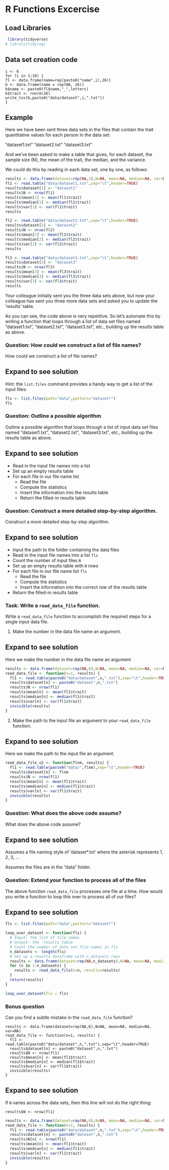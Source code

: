 # R Functions Excercise

## Load Libraries

```r
 library(tidyverse)
# library(tidylog)
```


## Data set creation code

```         
i <- 6
for (i in 1:10) {
fl <- data.frame(name=rep(paste0("name",i),26))
b <- data.frame(name = rep(NA, 26))
b$name <- paste0(fl$name,"_",letters)
b$trait <- rnorm(26)
write_tsv(b,paste0("data/dataset",i,".txt"))
}
```

## Example

Here we have been sent three data sets in the files that contain the trait quantitative values for each person in the data set:

"dataset1.txt" "dataset2.txt" "dataset3.txt"

And we've been asked to make a table that gives, for each dataset, the sample size (N), the mean of the trait, the median, and the variance.

We could do this by reading in each data set, one by one, as follows:

```r
results <- data.frame(dataset=rep(NA,3),N=NA, mean=NA, median=NA, var=NA)
fl1 <- read.table("data/dataset1.txt",sep="\t",header=TRUE)
results$dataset[1] <- "dataset1"
results$N <- nrow(fl1)
results$mean[1] <- mean(fl1$trait)
results$median[1] <- median(fl1$trait)
results$var[1] <- var(fl1$trait)
results
```

```r
fl2 <- read.table("data/dataset2.txt",sep="\t",header=TRUE)
results$dataset[2] <- "dataset2"
results$N <- nrow(fl2)
results$mean[2] <- mean(fl2$trait)
results$median[2] <- median(fl2$trait)
results$var[2] <- var(fl2$trait)
results
```

```r
fl3 <- read.table("data/dataset3.txt",sep="\t",header=TRUE)
results$dataset[3] <- "dataset3"
results$N <- nrow(fl3)
results$mean[3] <- mean(fl3$trait)
results$median[3] <- median(fl3$trait)
results$var[3] <- var(fl3$trait)
results
```

Your colleague initially sent you the three data sets above, but now your colleague has sent you three more data sets and asked you to update the 'results' table.

As you can see, the code above is very repetitive. So let's automate this by writing a function that loops through a list of data set files named "dataset1.txt", "dataset2.txt", "dataset3.txt", etc., building up the results table as above.

### Question: How could we construct a list of file names?

How could we construct a list of file names?

::: {.callout-tip collapse="true"}
## Expand to see solution

Hint: the `list.files` command provides a handy way to get a list of the input files:

```r
fls <- list.files(path="data",pattern="dataset*")
fls
```
:::

### Question: Outline a possible algorithm

Outline a possible algorithm that loops through a list of input data set files named "dataset1.txt", "dataset2.txt", "dataset3.txt", etc., building up the results table as above.

::: {.callout-tip collapse="true"}
## Expand to see solution

-   Read in the input file names into a list
-   Set up an empty results table
-   For each file in our file name list
    -   Read the file
    -   Compute the statistics
    -   Insert the information into the results table
    -   Return the filled-in results table
:::

### Question: Construct a more detailed step-by-step algorithm.

Construct a more detailed step-by-step algorithm.

::: {.callout-tip collapse="true"}
## Expand to see solution

-   Input the path to the folder containing the data files
-   Read in the input file names into a list `fls`
-   Count the number of input files `N`
-   Set up an empty results table with `N` rows
-   For each file in our file name list `fls`
    -   Read the file
    -   Compute the statistics
    -   Insert the information into the correct row of the results table
-   Return the filled-in results table
:::

### Task: Write a `read_data_file` function.

Write a `read_data_file` function to accomplish the required steps for a single input data file.

1.  Make the number in the data file name an argument.

::: {.callout-tip collapse="true"}
## Expand to see solution

Here we make the number in the data file name an argument

```r
results <- data.frame(dataset=rep(NA,6),N=NA, mean=NA, median=NA, var=NA)
read_data_file <- function(n=1, results) {
  fl1 <- read.table(paste0("data/dataset",n,".txt"),sep="\t",header=TRUE)
  results$dataset[n] <- paste0("dataset",n,".txt")
  results$N <- nrow(fl1)
  results$mean[n] <- mean(fl1$trait)
  results$median[n] <- median(fl1$trait)
  results$var[n] <- var(fl1$trait)
  invisible(results)
}
```
:::

2.  Make the path to the input file an argument to your `read_data_file` function.

::: {.callout-tip collapse="true"}
## Expand to see solution

Here we make the path to the input file an argument.

```r
read_data_file_v2 <- function(flnm, results) {
  fl1 <- read.table(paste0("data/",flnm),sep="\t",header=TRUE)
  results$dataset[n] <- flnm
  results$N <- nrow(fl1)
  results$mean[n] <- mean(fl1$trait)
  results$median[n] <- median(fl1$trait)
  results$var[n] <- var(fl1$trait)
  invisible(results)
}
```
:::

### Question: What does the above code assume?

What does the above code assume?

::: {.callout-tip collapse="true"}
## Expand to see solution

Assumes a file naming style of 'dataset\*.txt' where the asterisk represents 1, 2, 3, ...

Assumes the files are in the "data" folder.
:::

### Question: Extend your function to process all of the files

The above function `read_data_file` processes one file at a time. How would you write a function to loop this over to process all of our files?

::: {.callout-tip collapse="true"}
## Expand to see solution

```r
fls <- list.files(path="data",pattern="dataset*")

loop_over_dataset <- function(fls) {
  # Input: the list of file names
  # Output: the 'results table
  # Count the number of data set file names in fls
  n_datasets <- length(fls)
  # Set up a results dataframe with n_datasets rows
  results <- data.frame(dataset=rep(NA,n_datasets),N=NA, mean=NA, median=NA, var=NA)
  for (n in 1:n_datasets) {
    results <- read_data_file(n=n, results=results)
  }
  return(results)
}
```

```r
loop_over_dataset(fls = fls)


```
:::

### Bonus question

Can you find a subtle mistake in the `read_data_file` function?

```         
results <- data.frame(dataset=rep(NA,6),N=NA, mean=NA, median=NA, var=NA)
read_data_file <- function(n=1, results) {
  fl1 <- read.table(paste0("data/dataset",n,".txt"),sep="\t",header=TRUE)
  results$dataset[n] <- paste0("dataset",n,".txt")
  results$N <- nrow(fl1)
  results$mean[n] <- mean(fl1$trait)
  results$median[n] <- median(fl1$trait)
  results$var[n] <- var(fl1$trait)
  invisible(results)
}
```

::: {.callout-tip collapse="true"}
## Expand to see solution

If `N` varies across the data sets, then this line will not do the right thing:

```         
results$N <- nrow(fl1)
```

```r
results <- data.frame(dataset=rep(NA,6),N=NA, mean=NA, median=NA, var=NA)
read_data_file <- function(n=1, results) {
  fl1 <- read.table(paste0("data/dataset",n,".txt"),sep="\t",header=TRUE)
  results$dataset[n] <- paste0("dataset",n,".txt")
  results$N[n] <- nrow(fl1)
  results$mean[n] <- mean(fl1$trait)
  results$median[n] <- median(fl1$trait)
  results$var[n] <- var(fl1$trait)
  invisible(results)
}
```
:::
